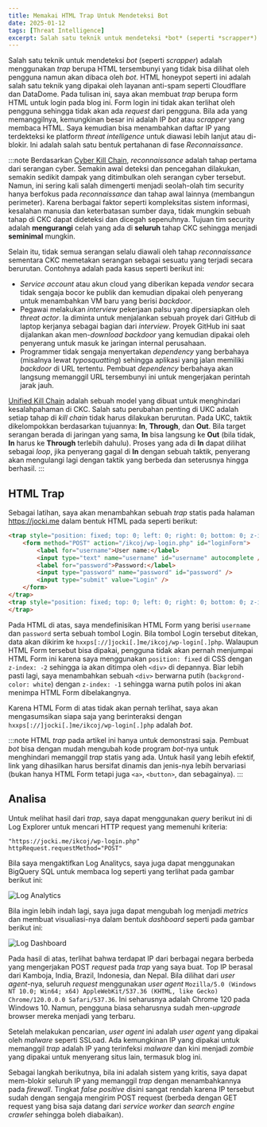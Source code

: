 ```yaml
---
title: Memakai HTML Trap Untuk Mendeteksi Bot
date: 2025-01-12
tags: [Threat Intelligence]
excerpt: Salah satu teknik untuk mendeteksi *bot* (seperti *scrapper*) adalah menggunakan *trap* berupa HTML tersembunyi yang tidak bisa dilihat oleh pengguna namun akan dibaca oleh *bot*.  HTML honeypot seperti ini adalah salah satu teknik yang dipakai oleh layanan anti-spam seperti Cloudflare dan DataDome.  Pada tulisan ini, saya akan membuat *trap* berupa form HTML untuk login pada blog ini.  Form login ini tidak akan terlihat oleh pengguna sehingga tidak akan ada *request* dari pengguna.  Bila ada yang memanggilnya, kemungkinan besar ini adalah IP *bot* atau *scrapper* yang membaca HTML.  Saya kemudian bisa menambahkan daftar IP yang terdekteksi ke platform *threat intelligence* untuk diawasi lebih lanjut atau di-blokir.  Ini adalah salah satu bentuk pertahanan di fase *Reconnaissance*...
---
```


Salah satu teknik untuk mendeteksi *bot* (seperti *scrapper*) adalah menggunakan *trap* berupa HTML tersembunyi yang tidak bisa dilihat oleh pengguna namun akan dibaca oleh *bot*.  HTML honeypot seperti ini adalah salah satu teknik yang dipakai oleh layanan anti-spam seperti Cloudflare dan DataDome.  Pada tulisan ini, saya akan membuat *trap* berupa form HTML untuk login pada blog ini.  Form login ini tidak akan terlihat oleh pengguna sehingga tidak akan ada *request* dari pengguna.  Bila ada yang memanggilnya, kemungkinan besar ini adalah IP *bot* atau *scrapper* yang membaca HTML.  Saya kemudian bisa menambahkan daftar IP yang terdekteksi ke platform *threat intelligence* untuk diawasi lebih lanjut atau di-blokir.  Ini adalah salah satu bentuk pertahanan di fase *Reconnaissance*.

:::note
Berdasarkan [Cyber Kill Chain](https://en.wikipedia.org/wiki/Cyber_kill_chain), *reconnaissance* adalah tahap pertama dari serangan cyber.  Semakin awal deteksi dan pencegahan dilakukan, semakin sedikit dampak yang ditimbulkan oleh serangan cyber tersebut.  Namun, ini sering kali salah dimengerti menjadi seolah-olah tim security hanya berfokus pada *reconnaissance* dan tahap awal lainnya (membangun perimeter).  Karena berbagai faktor seperti kompleksitas sistem informasi, kesalahan manusia dan keterbatasan sumber daya, tidak mungkin sebuah tahap di CKC dapat dideteksi dan dicegah sepenuhnya.  Tujuan tim security adalah **mengurangi** celah yang ada di **seluruh** tahap CKC sehingga menjadi **seminimal** mungkin.

Selain itu, tidak semua serangan selalu diawali oleh tahap *reconnaissance* sementara CKC memetakan serangan sebagai sesuatu yang terjadi secara berurutan.  Contohnya adalah pada kasus seperti berikut ini:
* *Service account* atau akun cloud yang diberikan kepada *vendor* secara tidak sengaja bocor ke publik dan kemudian dipakai oleh penyerang untuk menambahkan VM baru yang berisi *backdoor*.
* Pegawai melakukan *interview* pekerjaan palsu yang dipersiapkan oleh *threat actor*.  Ia diminta untuk menjalankan sebuah proyek dari GitHub di laptop kerjanya sebagai bagian dari *interview*.  Proyek GitHub ini saat dijalankan akan men-*download* *backdoor* yang kemudian dipakai oleh penyerang untuk masuk ke jaringan internal perusahaan.
* Programmer tidak sengaja menyertakan *dependency* yang berbahaya (misalnya lewat *typosquatting*) sehingga aplikasi yang jalan memiliki *backdoor* di URL tertentu.  Pembuat *dependency* berbahaya akan langsung memanggil URL tersembunyi ini untuk mengerjakan perintah jarak jauh.

[Unified Kill Chain](https://www.unifiedkillchain.com/assets/The-Unified-Kill-Chain.pdf) adalah sebuah model yang dibuat untuk menghindari kesalahpahaman di CKC.  Salah satu perubahan penting di UKC adalah setiap tahap di *kill chain* tidak harus dilakukan berurutan.  Pada UKC, taktik dikelompokkan berdasarkan tujuannya: **In**, **Through**, dan **Out**.  Bila target serangan berada di jaringan yang sama, **In** bisa langsung ke **Out** (bila tidak, **In** harus ke **Through** terlebih dahulu).  Proses yang ada di **In** dapat dilihat sebagai *loop*, jika penyerang gagal di **In** dengan sebuah taktik, penyerang akan mengulangi lagi dengan taktik yang berbeda dan seterusnya hingga berhasil.
:::

## HTML Trap

Sebagai latihan, saya akan menambahkan sebuah *trap* statis pada halaman https://jocki.me dalam bentuk HTML pada seperti berikut:

```html
<trap style="position: fixed; top: 0; left: 0; right: 0; bottom: 0; z-index: -2">
    <form method="POST" action="/ikcoj/wp-login.php" id="loginForm">
        <label for="username">User name:</label>
        <input type="text" name="username" id="username" autocomplete />
        <label for="password">Password:</label>
        <input type="password" name="password" id="password" />
        <input type="submit" value="Login" />
    </form>
</trap>
<trap style="position: fixed; top: 0; left: 0; right: 0; bottom: 0; z-index: -1; background-color: white">
</trap>
```

Pada HTML di atas, saya mendefinisikan HTML Form yang berisi `username` dan `password` serta sebuah tombol Login.  Bila tombol Login tersebut ditekan, data akan dikirim ke `hxxps[://]jocki[.]me/ikcoj/wp-login[.]php`.  Walaupun HTML Form tersebut bisa dipakai, pengguna tidak akan pernah menjumpai HTML Form ini karena saya menggunakan `position: fixed` di CSS dengan `z-index: -2` sehingga ia akan ditimpa oleh `<div>` di depannya.  Biar lebih pasti lagi, saya menambahkan sebuah `<div>` berwarna putih (`backgrond-color: white`) dengan `z-index: -1` sehingga warna putih polos ini akan menimpa HTML Form dibelakangnya.

Karena HTML Form di atas tidak akan pernah terlihat, saya akan mengasumsikan siapa saja yang berinteraksi dengan `hxxps[://]jocki[.]me/ikcoj/wp-login[.]php` adalah *bot*.

:::note
HTML *trap* pada artikel ini hanya untuk demonstrasi saja.  Pembuat *bot* bisa dengan mudah mengubah kode program *bot*-nya untuk menghindari memanggil *trap* statis yang ada.  Untuk hasil yang lebih efektif, link yang dihasilkan harus bersifat dinamis dan jenis-nya lebih bervariasi (bukan hanya HTML Form tetapi juga `<a>`, `<button>`, dan sebagainya).
:::

## Analisa

Untuk melihat hasil dari *trap*, saya dapat menggunakan *query* berikut ini di Log Explorer untuk mencari HTTP request yang memenuhi kriteria:

```
"https://jocki.me/ikcoj/wp-login.php"
httpRequest.requestMethod="POST"
```

Bila saya mengaktifkan Log Analitycs, saya juga dapat menggunakan BigQuery SQL untuk membaca log seperti yang terlihat pada gambar berikut ini:

![Log Analytics](../../../assets/gambar_20250112_001.png)

Bila ingin lebih indah lagi, saya juga dapat mengubah log menjadi *metrics* dan membuat visualiasi-nya dalam bentuk *dashboard* seperti pada gambar berikut ini:

![Log Dashboard](../../../assets/gambar_20250112_002.png)

Pada hasil di atas, terlihat bahwa terdapat IP  dari berbagai negara berbeda yang mengerjakan POST *request* pada *trap* yang saya buat.  Top IP berasal dari Kamboja, India, Brazil, Indonesia, dan Nepal.  Bila dilihat dari *user agent*-nya, seluruh *request* menggunakan *user agent* `Mozilla/5.0 (Windows NT 10.0; Win64; x64) AppleWebKit/537.36 (KHTML, like Gecko) Chrome/120.0.0.0 Safari/537.36`.  Ini seharusnya adalah Chrome 120 pada Windows 10.  Namun, pengguna biasa seharusnya sudah men-*upgrade* browser mereka menjadi yang terbaru.

Setelah melakukan pencarian, *user agent* ini adalah *user agent* yang dipakai oleh *malware* seperti SSLoad.  Ada kemungkinan IP yang dipakai untuk memanggil *trap* adalah IP yang terinfeksi *malware* dan kini menjadi *zombie* yang dipakai untuk menyerang situs lain, termasuk blog ini.

Sebagai langkah berikutnya, bila ini adalah sistem yang kritis, saya dapat mem-blokir seluruh IP yang memanggil *trap* dengan menambahkannya pada *firewall*.  Tingkat *false positive* disini sangat rendah karena IP tersebut sudah dengan sengaja mengirim POST request (berbeda dengan GET request yang bisa saja datang dari *service worker* dan *search engine crawler* sehingga boleh diabaikan).